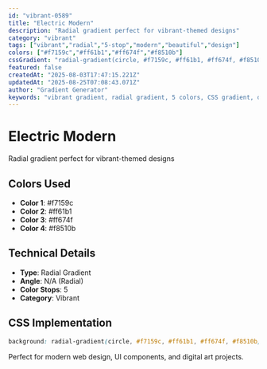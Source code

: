 ```yaml
---
id: "vibrant-0589"
title: "Electric Modern"
description: "Radial gradient perfect for vibrant-themed designs"
category: "vibrant"
tags: ["vibrant","radial","5-stop","modern","beautiful","design"]
colors: ["#f7159c","#ff61b1","#ff674f","#f8510b"]
cssGradient: "radial-gradient(circle, #f7159c, #ff61b1, #ff674f, #f8510b)"
featured: false
createdAt: "2025-08-03T17:47:15.221Z"
updatedAt: "2025-08-25T07:08:43.071Z"
author: "Gradient Generator"
keywords: "vibrant gradient, radial gradient, 5 colors, CSS gradient, design, #f7159c, #ff61b1, #ff674f, #f8510b"
---
```


# Electric Modern

Radial gradient perfect for vibrant-themed designs

## Colors Used
- **Color 1**: #f7159c
- **Color 2**: #ff61b1
- **Color 3**: #ff674f
- **Color 4**: #f8510b

## Technical Details
- **Type**: Radial Gradient
- **Angle**: N/A (Radial)
- **Color Stops**: 5
- **Category**: Vibrant

## CSS Implementation
```css
background: radial-gradient(circle, #f7159c, #ff61b1, #ff674f, #f8510b);
```

Perfect for modern web design, UI components, and digital art projects.
